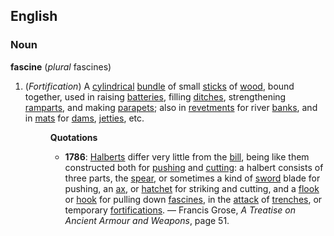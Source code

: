 ==English==
===Noun===
'''fascine''' (''plural'' fascines)
# (''Fortification'') A [[cylindrical]] [[bundle]] of small [[stick]]s of [[wood]], bound together, used in raising [[battery|batteries]], filling [[ditch]]es, strengthening [[rampart]]s, and making [[parapet]]s; also in [[revetment]]s for river [[bank]]s, and in [[mat]]s for [[dam]]s, [[jetty|jetties]], etc.
#:'''Quotations'''
#:*'''1786''': [[Halbert]]s differ very little from the [[bill]], being like them constructed both for [[push]]ing and [[cutt]]ing: a halbert consists of three parts, the [[spear]], or sometimes a kind of [[sword]] blade for pushing, an [[ax]], or [[hatchet]] for striking and cutting, and a [[flook]] or [[hook]] for pulling down [[fascine]]s, in the [[attack]] of [[trench]]es, or temporary [[fortification]]s. &mdash; Francis Grose, ''A Treatise on Ancient Armour and Weapons'', page 51.